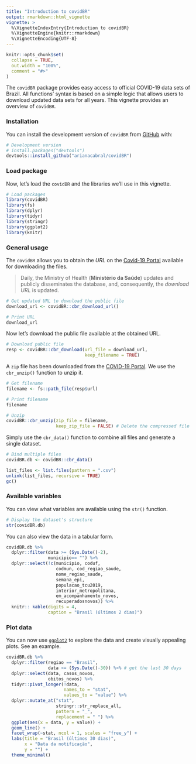 ```yaml
---
title: "Introduction to covidBR"
output: rmarkdown::html_vignette
vignette: >
  %\VignetteIndexEntry{Introduction to covidBR}
  %\VignetteEngine{knitr::rmarkdown}
  %\VignetteEncoding{UTF-8}
---
```


```r
knitr::opts_chunk$set(
  collapse = TRUE,
  out.width = "100%",
  comment = "#>"
)
```

The `covidBR` package provides easy access to official COVID-19 data sets of Brazil. All functions' syntax is based on a simple logic that allows users to download updated data sets for all years. This vignette provides an overview of `covidBR`.

### Installation 

You can install the development version of `covidBR` from [GitHub](https://github.com/) with:

```r
# Development version
# install.packages("devtools")
devtools::install_github("arianacabral/covidBR")
```

### Load package

Now, let's load the `covidBR` and the libraries we’ll use in this vignette.

```r
# Load packages
library(covidBR)
library(fs)
library(dplyr)
library(tidyr)
library(stringr)
library(ggplot2)
library(knitr)
```

### General usage

The `covidBR` allows you to obtain the *URL* on the [Covid-19 Portal](covid.saude.gov.br) available for downloading the files. 

> Daily, the Ministry of Health (**Ministério da Saúde**) updates and publicly disseminates the database, and, consequently, the *download URL* is updated.

```r
# Get updated URL to download the public file
download_url <- covidBR::cbr_download_url()

# Print URL
download_url
```

Now let's download the public file available at the obtained URL.
```r
# Download public file
resp <- covidBR::cbr_download(url_file = download_url,
                              keep_filename = TRUE)

```

A `zip` file has been downloaded from the [COVID-19 Portal](https://covid.saude.gov.br/). We use the `cbr_unzip()` function to unzip it.

```r
# Get filename
filename <- fs::path_file(resp$url)

# Print filename
filename

# Unzip
covidBR::cbr_unzip(zip_file = filename,
                   keep_zip_file = FALSE) # Delete the compressed file

```

Simply use the `cbr_data()` function to combine all files and generate a single dataset.

```r
# Bind multiple files
covidBR.db <- covidBR::cbr_data()
```

```r
list_files <- list.files(pattern = ".csv")
unlink(list_files, recursive = TRUE)
gc()
```

### Available variables

You can view what variables are available using the `str()` function.

```r
# Display the dataset's structure
str(covidBR.db)
```

You can also view the data in a tabular form.

```r
covidBR.db %>% 
  dplyr::filter(data >= (Sys.Date()-2),
                municipio== "") %>% 
  dplyr::select(!c(municipio, coduf, 
                   codmun, cod_regiao_saude,
                   nome_regiao_saude,
                   semana_epi,
                   populacao_tcu2019,
                   interior_metropolitana,
                   em_acompanhamento_novos, 
                   recuperadosnovos)) %>% 
  knitr:: kable(digits = 4,
                caption = "Brasil (últimos 2 dias)")
```

### Plot data

You can now use [`ggplot2`](https://ggplot2.tidyverse.org/index.html) to explore the data and create visually appealing plots. See an example.

```r
covidBR.db %>%
  dplyr::filter(regiao == "Brasil", 
                data >= (Sys.Date()-30)) %>% # get the last 30 days
  dplyr::select(data, casos_novos,
                obitos_novos) %>%
  tidyr::pivot_longer(!data,
                      names_to = "stat", 
                      values_to = "value") %>% 
  dplyr::mutate_at("stat", 
                   stringr::str_replace_all,
                   pattern = "_",
                   replacement = " ") %>% 
  ggplot(aes(x = data, y = value)) + 
  geom_line() +
  facet_wrap(~stat, ncol = 1, scales = "free_y") + 
  labs(title = "Brasil (últimos 30 dias)",
       x = "Data da notificação",
       y = "") + 
  theme_minimal()
```
